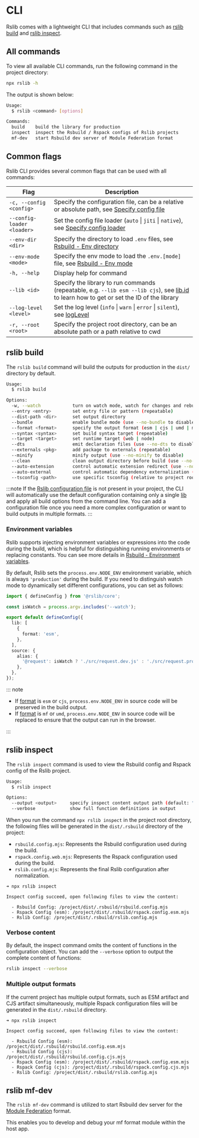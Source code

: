 # CLI

Rslib comes with a lightweight CLI that includes commands such as [rslib build](#rslib-build) and [rslib inspect](#rslib-inspect).

## All commands

To view all available CLI commands, run the following command in the project directory:

```bash
npx rslib -h
```

The output is shown below:

```bash
Usage:
  $ rslib <command> [options]

Commands:
  build    build the library for production
  inspect  inspect the Rsbuild / Rspack configs of Rslib projects
  mf-dev   start Rsbuild dev server of Module Federation format
```

## Common flags

Rslib CLI provides several common flags that can be used with all commands:

| Flag                       | Description                                                                                                                                                 |
| -------------------------- | ----------------------------------------------------------------------------------------------------------------------------------------------------------- |
| `-c, --config <config>`    | Specify the configuration file, can be a relative or absolute path, see [Specify config file](/guide/basic/configure-rslib#specify-config-file)             |
| `--config-loader <loader>` | Set the config file loader (`auto` \| `jiti` \| `native`), see [Specify config loader](/guide/basic/configure-rslib#specify-config-loader)                  |
| `--env-dir <dir>`          | Specify the directory to load `.env` files, see [Rsbuild - Env directory](https://rsbuild.rs/guide/advanced/env-vars#env-directory)                         |
| `--env-mode <mode>`        | Specify the env mode to load the `.env.[mode]` file, see [Rsbuild - Env mode](https://rsbuild.rs/guide/advanced/env-vars#env-mode)                          |
| `-h, --help`               | Display help for command                                                                                                                                    |
| `--lib <id>`               | Specify the library to run commands (repeatable, e.g. `--lib esm --lib cjs`), see [lib.id](/config/lib/id) to learn how to get or set the ID of the library |
| `--log-level <level>`      | Set the log level (`info` \| `warn` \| `error` \| `silent`), see [logLevel](/config/rsbuild/log-level)                                                      |
| `-r, --root <root>`        | Specify the project root directory, can be an absolute path or a path relative to cwd                                                                       |

## rslib build

The `rslib build` command will build the outputs for production in the `dist/` directory by default.

```bash
Usage:
  $ rslib build

Options:
  -w, --watch            turn on watch mode, watch for changes and rebuild
  --entry <entry>        set entry file or pattern (repeatable)
  --dist-path <dir>      set output directory
  --bundle               enable bundle mode (use --no-bundle to disable)
  --format <format>      specify the output format (esm | cjs | umd | mf | iife)
  --syntax <syntax>      set build syntax target (repeatable)
  --target <target>      set runtime target (web | node)
  --dts                  emit declaration files (use --no-dts to disable)
  --externals <pkg>      add package to externals (repeatable)
  --minify               minify output (use --no-minify to disable)
  --clean                clean output directory before build (use --no-clean to disable)
  --auto-extension       control automatic extension redirect (use --no-auto-extension to disable)
  --auto-external        control automatic dependency externalization (use --no-auto-external to disable)
  --tsconfig <path>      use specific tsconfig (relative to project root)
```

:::note
If the [Rslib configuration file](/guide/basic/configure-rslib#configuration-file) is not present in your project, the CLI will automatically use the default configuration containing only a single [lib](/config/lib/) and apply all build options from the command line. You can add a configuration file once you need a more complex configuration or want to build outputs in multiple formats.
:::

### Environment variables

Rslib supports injecting environment variables or expressions into the code during the build, which is helpful for distinguishing running environments or replacing constants. You can see more details in [Rsbuild - Environment variables](https://rsbuild.rs/guide/advanced/env-vars).

By default, Rslib sets the `process.env.NODE_ENV` environment variable, which is always `'production'` during the build. If you need to distinguish watch mode to dynamically set different configurations, you can set as follows:

```ts title="rslib.config.ts"
import { defineConfig } from '@rslib/core';

const isWatch = process.argv.includes('--watch');

export default defineConfig({
  lib: [
    {
      format: 'esm',
    },
  ],
  source: {
    alias: {
      '@request': isWatch ? './src/request.dev.js' : './src/request.prod.js',
    },
  },
});
```

::: note

- If [format](/config/lib/format) is `esm` or `cjs`, `process.env.NODE_ENV` in source code will be preserved in the build output.
- If [format](/config/lib/format) is `mf` or `umd`, `process.env.NODE_ENV` in source code will be replaced to ensure that the output can run in the browser.

:::

## rslib inspect

The `rslib inspect` command is used to view the Rsbuild config and Rspack config of the Rslib project.

```bash
Usage:
  $ rslib inspect

Options:
  --output <output>     specify inspect content output path (default: ".rsbuild")
  --verbose             show full function definitions in output
```

When you run the command `npx rslib inspect` in the project root directory, the following files will be generated in the `dist/.rsbuild` directory of the project:

- `rsbuild.config.mjs`: Represents the Rsbuild configuration used during the build.
- `rspack.config.web.mjs`: Represents the Rspack configuration used during the build.
- `rslib.config.mjs`: Represents the final Rslib configuration after normalization.

```text
➜ npx rslib inspect

Inspect config succeed, open following files to view the content:

  - Rsbuild Config: /project/dist/.rsbuild/rsbuild.config.mjs
  - Rspack Config (esm): /project/dist/.rsbuild/rspack.config.esm.mjs
  - Rslib Config: /project/dist/.rsbuild/rslib.config.mjs
```

### Verbose content

By default, the inspect command omits the content of functions in the configuration object. You can add the `--verbose` option to output the complete content of functions:

```bash
rslib inspect --verbose
```

### Multiple output formats

If the current project has multiple output formats, such as ESM artifact and CJS artifact simultaneously, multiple Rspack configuration files will be generated in the `dist/.rsbuild` directory.

```text
➜ npx rslib inspect

Inspect config succeed, open following files to view the content:

  - Rsbuild Config (esm): /project/dist/.rsbuild/rsbuild.config.esm.mjs
  - Rsbuild Config (cjs): /project/dist/.rsbuild/rsbuild.config.cjs.mjs
  - Rspack Config (esm): /project/dist/.rsbuild/rspack.config.esm.mjs
  - Rspack Config (cjs): /project/dist/.rsbuild/rspack.config.cjs.mjs
  - Rslib Config: /project/dist/.rsbuild/rslib.config.mjs
```

## rslib mf-dev

The `rslib mf-dev` command is utilized to start Rsbuild dev server for the [Module Federation](/guide/advanced/module-federation) format.

This enables you to develop and debug your mf format module within the host app.
